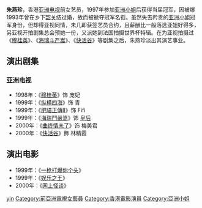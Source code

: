 '''朱燕珍'''，香港[[亚洲电视|亚洲电视]]前女艺员，1997年参加[[亚洲小姐|亚洲小姐]]后获得当届冠军，因被爆1993年曾在乡下[[韶关|韶关]]结过婚，故而被褫夺冠军名衔。虽然失去矜贵的[[亚洲小姐|亚洲小姐]]冠军身份，但却得亚视同情，未几即获签艺员合约，且薪酬比一般落选亚姐好得多，另亚视开拍剧集总会预她一份，又派她到法国拍摄世界杯特辑。在为亚视拍摄过《[[穆桂英|穆桂英]]》、《[[海瑞斗严嵩|海瑞斗严嵩]]》、《[[快活谷|快活谷]]》等剧集之后，朱燕珍淡出其演艺事业。

== 演出剧集 ==
=== [[亚洲电视|亚洲电视]] ===
*1998年：《[[穆桂英_(電視劇)|穆桂英]]》饰 庞妃
*1999年：《[[纵横四海|纵横四海]]》饰 青
*1999年：《[[肥貓正傳II|肥貓正傳II]]》饰 Fifi
*1999年：《[[海瑞鬥嚴嵩|海瑞鬥嚴嵩]]》饰 [[孝潔肅皇后|皇后]]
*2000年：《[[曲终情未了|曲终情未了]]》饰 梅美君
*2000年：《[[快活谷_(電視劇)|快活谷]]》飾 林精霞

== 演出电影 ==
*1999年：《[[一枪打爆你个头|一枪打爆你个头]]》
*1999年：《[[娱乐之王|娱乐之王]]》
*2000年：《[[网上怪谈|网上怪谈]]》
{{DEFAULTSORT:Chu}}
[[Category:朱姓|yin]]
[[Category:前亞洲電視女藝員|Category:前亞洲電視女藝員]]
[[Category:香港電影演員|Category:香港電影演員]]
[[Category:亞洲小姐|Category:亞洲小姐]]